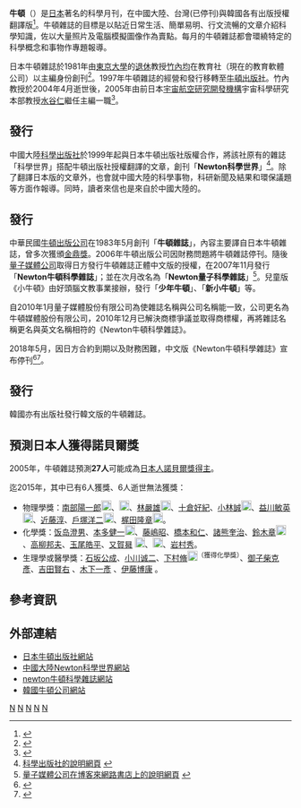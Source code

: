 {{Infobox magazine
| title              = 牛頓
| image_caption      = 
| publisher          = 牛頓出版社
| company            = 
| total_circulation  = 
| circulation_year   = 
| frequency          = 
| language           = 
| category           = [[科學|科學]]
| editor             = 
| firstdate          = 1981年
| country            = {{JPN}}
| website            = {{url|http://www.newtonpress.co.jp/}}
| issn               = 
}}

'''牛頓'''（'''{{lang|ja|ニュートン}}'''）是[[日本|日本]]著名的科學月刊，在中國大陸、台灣(已停刊)與韓國各有出版授權翻譯版<ref>{{Cite web |url=http://www.newtonpress.co.jp/company/world.html |title=ニュートン-サイエンス総合情報-会社案内-海外版ニュートンのご紹介 |access-date=2009-03-05 |archive-url=https://web.archive.org/web/20090227085848/http://www.newtonpress.co.jp/company/world.html |archive-date=2009-02-27 |dead-url=yes }}</ref>。牛頓雜誌的目標是以貼近日常生活、簡單易明、行文流暢的文章介紹科學知識，佐以大量照片及電腦模擬圖像作為賣點。每月的牛頓雜誌都會環繞特定的科學概念和事物作專題報導。

日本牛頓雜誌於1981年由[[東京大學|東京大學]]的[[退休|退休]]教授[[竹內均|竹內均]]在教育社（現在的教育軟體公司）以主編身份創刊<ref>{{Cite web |url=http://www.newtonpress.co.jp/company/works.html |title=ニュートン-サイエンス総合情報-会社案内-サービス内容 |access-date=2009-03-05 |archive-url=https://web.archive.org/web/20090228090451/http://www.newtonpress.co.jp/company/works.html |archive-date=2009-02-28 |dead-url=yes }}</ref>。1997年牛頓雜誌的經營和發行移轉至[[牛頓出版社|牛頓出版社]]。竹內教授於2004年4月逝世後，2005年由前日本[[宇宙航空研究開發機構|宇宙航空研究開發機構]]宇宙科學研究本部教授[[水谷仁|水谷仁]]繼任主編一職<ref>{{Cite web |url=http://www.newtonpress.co.jp/newton/voice.html |title=科学雑誌ニュートン-編集長の声 |access-date=2009-03-05 |archive-url=https://web.archive.org/web/20090227170029/http://www.newtonpress.co.jp/newton/voice.html |archive-date=2009-02-27 |dead-url=yes }}</ref>。

=={{CHNMLD}}發行==
中國大陸[[科學出版社|科學出版社]]於1999年起與日本牛頓出版社版權合作，將該社原有的雜誌「科學世界」搭配牛頓出版社授權翻譯的文章，創刊「'''Newton科學世界'''」<ref>[http://www.kxsj.com/about.htm 科學出版社的說明網頁] {{webarchive|url=https://web.archive.org/web/20090228095955/http://www.kxsj.com/about.htm |date=2009-02-28 }}</ref>。除了翻譯日本版的文章外，也會就中國大陸的科學事物，科研新聞及結果和環保議題等方面作報導。同時，讀者來信也是來自於中國大陸的。

=={{ROC}}發行==
中華民國[[牛頓出版公司|牛頓出版公司]]在1983年5月創刊「'''牛頓雜誌'''」，內容主要譯自日本牛頓雜誌，曾多次獲頒[[金鼎獎|金鼎獎]]。2006年牛頓出版公司因財務問題將牛頓雜誌停刊。隨後[[量子媒體公司|量子媒體公司]]取得日方發行牛頓雜誌正體中文版的授權，在2007年11月發行「'''Newton牛頓科學雜誌'''」；並在次月改名為「'''Newton量子科學雜誌'''」<ref>[https://www.books.com.tw/exep/assp.php/vagabond/2007magazine/newton/0712?utm_source=vagabond&utm_medium=ap-books&utm_content=recommend&utm_campaign=ap-201812 量子媒體公司在博客來網路書店上的說明網頁] {{webarchive|url=https://web.archive.org/web/20090331215653/http://www.books.com.tw/2007magazine/newton/0712/ |date=2009-03-31 }}</ref>。兒童版《小牛頓》由好頭腦文教事業接辦，發行「'''少年牛頓'''」、「'''新小牛頓'''」等。

自2010年1月量子媒體股份有限公司為使雜誌名稱與公司名稱能一致，公司更名為牛頓媒體股份有限公司，2010年12月已解決商標爭議並取得商標權，再將雜誌名稱更名與英文名稱相符的《Newton牛頓科學雜誌》。

2018年5月，因日方合約到期以及財務困難，中文版《Newton牛頓科學雜誌》宣布停刊<ref>{{cite news |title=出版界寒冬？　《牛頓雜誌》中文版傳停刊 |url=https://tw.news.appledaily.com/new/realtime/20180722/1396218/ |publisher=蘋果日報 |date=2018-07-22 |accessdate=2018-07-22 |archive-date=2019-06-22 |archive-url=https://web.archive.org/web/20190622030007/https://tw.news.appledaily.com/new/realtime/20180722/1396218/ |dead-url=no }}</ref><ref>{{cite news |title=牛頓雜誌傳停刊 盼有人再支撐復刊 |url=https://www.cna.com.tw/news/acul/201807220131.aspx |publisher=中央社 |date=2018-07-22 |accessdate=2019-08-03 |archive-date=2019-08-03 |archive-url=https://web.archive.org/web/20190803035451/https://www.cna.com.tw/news/acul/201807220131.aspx |dead-url=no }}</ref>。

=={{KOR}}發行==
韓國亦有出版社發行韓文版的牛頓雜誌。

==預測日本人獲得諾貝爾獎==
2005年，牛頓雜誌預測'''27人'''可能成為[[日本人諾貝爾獎得主|日本人諾貝爾獎得主]]。

迄2015年，其中已有6人獲獎、6人逝世無法獲獎：

*物理學獎：[[南部陽一郎|南部陽一郎]][[File:Nobel_prize_medal.svg|18px]]、{{link-ja|外村彰|外村彰}}[[File:Wikinews_tag_obituary.png|18px]]、[[林嚴雄|林嚴雄]][[File:Wikinews_tag_obituary.png|18px]]、[[十倉好紀|十倉好紀]]、[[小林誠|小林誠]][[File:Nobel_prize_medal.svg|18px]]、[[益川敏英|益川敏英]][[File:Nobel_prize_medal.svg|18px]]、[[近藤淳|近藤淳]]、[[戶塚洋二|戶塚洋二]][[File:Wikinews_tag_obituary.png|18px]]、[[梶田隆章|梶田隆章]][[File:Nobel_prize_medal.svg|18px]]。
*化學獎：[[饭岛澄男|饭岛澄男]]、[[本多健一|本多健一]][[File:Wikinews_tag_obituary.png|18px]]、[[藤嶋昭|藤嶋昭]]、[[橋本和仁|橋本和仁]]、[[諸熊奎治|諸熊奎治]]、[[鈴木章|鈴木章]][[File:Nobel_prize_medal.svg|18px]]、[https://web.archive.org/web/20080118020307/http://www.phys.titech.ac.jp/laboratory/takayanagi.html 高柳邦夫]、[[玉尾皓平|玉尾皓平]]、[http://kotobank.jp/word/%E5%8F%88%E8%B3%80%E6%9B%BB 又賀曻] {{Wayback|url=http://kotobank.jp/word/%E5%8F%88%E8%B3%80%E6%9B%BB |date=20130509234420 }}[[File:Wikinews_tag_obituary.png|18px]]、{{link-ja|伊藤公一|伊藤公一}}[[File:Wikinews_tag_obituary.png|18px]]、[[岩村秀|岩村秀]]。
*生理學或醫學獎：[[石坂公成|石坂公成]]、[[小川诚二|小川诚二]]、[[下村脩|下村脩]][[File:Nobel_prize_medal.svg|18px]]<sup>（獲得化學獎）</sup>、[[御子柴克彥|御子柴克彥]]、[http://www.brh.co.jp/s_library/j_site/scientistweb/no67/ 吉田賢右] {{Wayback|url=http://www.brh.co.jp/s_library/j_site/scientistweb/no67/ |date=20150731101510 }}、[http://www.k2.phys.waseda.ac.jp/ 木下一彥] {{Wayback|url=http://www.k2.phys.waseda.ac.jp/ |date=20190910003050 }}、[http://research-er.jp/researchers/view/564545 伊藤博康] {{Wayback|url=http://research-er.jp/researchers/view/564545 |date=20190609202441 }}。

==參考資訊==
{{reflist}}

==外部連結==
*[http://www.newtonpress.co.jp/ 日本牛頓出版社網站] {{Wayback|url=http://www.newtonpress.co.jp/ |date=20210226061426 }}{{ja}}
*[http://www.kxsj.com/ 中國大陸Newton科學世界網站] {{Wayback|url=http://www.kxsj.com/ |date=20200908084203 }}{{zh-cn}}
*[https://web.archive.org/web/20090527002627/http://www.inewton.com.tw/ newton牛頓科學雜誌網站]{{zh-tw}}
*[http://www.newtonkorea.co.kr/ 韓國牛頓公司網站] {{Wayback|url=http://www.newtonkorea.co.kr/ |date=20080525211855 }}{{ko}}

[[Category:日本雜誌|N]]
[[Category:中國雜誌|N]]
[[Category:臺灣雜誌|N]]
[[Category:月刊|N]]
[[Category:科普雜誌|N]]